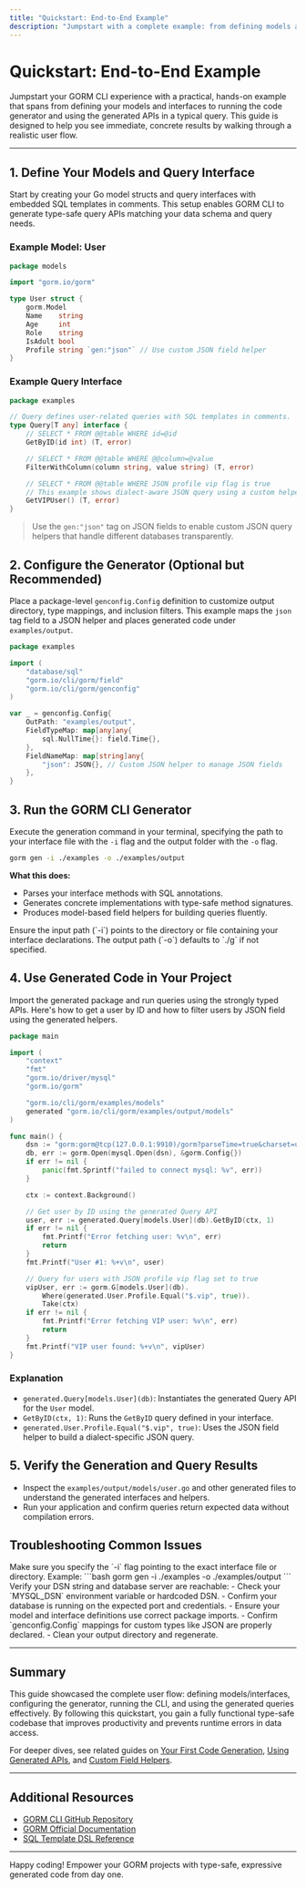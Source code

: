 ```yaml
---
title: "Quickstart: End-to-End Example"
description: "Jumpstart with a complete example: from defining models and interfaces through running the code generator and utilizing the output in a typical query. Ideal for users who learn by doing and want to see immediate, practical results."
---
```


# Quickstart: End-to-End Example

Jumpstart your GORM CLI experience with a practical, hands-on example that spans from defining your models and interfaces to running the code generator and using the generated APIs in a typical query. This guide is designed to help you see immediate, concrete results by walking through a realistic user flow.

---

## 1. Define Your Models and Query Interface

Start by creating your Go model structs and query interfaces with embedded SQL templates in comments. This setup enables GORM CLI to generate type-safe query APIs matching your data schema and query needs.

### Example Model: User

```go
package models

import "gorm.io/gorm"

type User struct {
    gorm.Model
    Name    string
    Age     int
    Role    string
    IsAdult bool
    Profile string `gen:"json"` // Use custom JSON field helper
}
```

### Example Query Interface

```go
package examples

// Query defines user-related queries with SQL templates in comments.
type Query[T any] interface {
    // SELECT * FROM @@table WHERE id=@id
    GetByID(id int) (T, error)

    // SELECT * FROM @@table WHERE @@column=@value
    FilterWithColumn(column string, value string) (T, error)

    // SELECT * FROM @@table WHERE JSON profile vip flag is true
    // This example shows dialect-aware JSON query using a custom helper
    GetVIPUser() (T, error)
}
```

> Use the `gen:"json"` tag on JSON fields to enable custom JSON query helpers that handle different databases transparently.

## 2. Configure the Generator (Optional but Recommended)

Place a package-level `genconfig.Config` definition to customize output directory, type mappings, and inclusion filters. This example maps the `json` tag field to a JSON helper and places generated code under `examples/output`.

```go
package examples

import (
    "database/sql"
    "gorm.io/cli/gorm/field"
    "gorm.io/cli/gorm/genconfig"
)

var _ = genconfig.Config{
    OutPath: "examples/output",
    FieldTypeMap: map[any]any{
        sql.NullTime{}: field.Time{},
    },
    FieldNameMap: map[string]any{
        "json": JSON{}, // Custom JSON helper to manage JSON fields
    },
}
```


## 3. Run the GORM CLI Generator

Execute the generation command in your terminal, specifying the path to your interface file with the `-i` flag and the output folder with the `-o` flag.

```bash
gorm gen -i ./examples -o ./examples/output
```

**What this does:**
- Parses your interface methods with SQL annotations.
- Generates concrete implementations with type-safe method signatures.
- Produces model-based field helpers for building queries fluently.

<Tip>
Ensure the input path (`-i`) points to the directory or file containing your interface declarations. The output path (`-o`) defaults to `./g` if not specified.
</Tip>

## 4. Use Generated Code in Your Project

Import the generated package and run queries using the strongly typed APIs. Here's how to get a user by ID and how to filter users by JSON field using the generated helpers.

```go
package main

import (
    "context"
    "fmt"
    "gorm.io/driver/mysql"
    "gorm.io/gorm"

    "gorm.io/cli/gorm/examples/models"
    generated "gorm.io/cli/gorm/examples/output/models"
)

func main() {
    dsn := "gorm:gorm@tcp(127.0.0.1:9910)/gorm?parseTime=true&charset=utf8mb4&loc=Local"
    db, err := gorm.Open(mysql.Open(dsn), &gorm.Config{})
    if err != nil {
        panic(fmt.Sprintf("failed to connect mysql: %v", err))
    }

    ctx := context.Background()

    // Get user by ID using the generated Query API
    user, err := generated.Query[models.User](db).GetByID(ctx, 1)
    if err != nil {
        fmt.Printf("Error fetching user: %v\n", err)
        return
    }
    fmt.Printf("User #1: %+v\n", user)

    // Query for users with JSON profile vip flag set to true
    vipUser, err := gorm.G[models.User](db).
        Where(generated.User.Profile.Equal("$.vip", true)).
        Take(ctx)
    if err != nil {
        fmt.Printf("Error fetching VIP user: %v\n", err)
        return
    }
    fmt.Printf("VIP user found: %+v\n", vipUser)
}
```

### Explanation
- `generated.Query[models.User](db)`: Instantiates the generated Query API for the `User` model.
- `GetByID(ctx, 1)`: Runs the `GetByID` query defined in your interface.
- `generated.User.Profile.Equal("$.vip", true)`: Uses the JSON field helper to build a dialect-specific JSON query.

## 5. Verify the Generation and Query Results

- Inspect the `examples/output/models/user.go` and other generated files to understand the generated interfaces and helpers.
- Run your application and confirm queries return expected data without compilation errors.


## Troubleshooting Common Issues

<AccordionGroup title="Troubleshooting Quickstart Errors">
<Accordion title="Generator 'input' flag not specified error">
Make sure you specify the `-i` flag pointing to the exact interface file or directory.
Example:
```bash
gorm gen -i ./examples -o ./examples/output
```
</Accordion>
<Accordion title="Database connection errors">
Verify your DSN string and database server are reachable:
- Check your `MYSQL_DSN` environment variable or hardcoded DSN.
- Confirm your database is running on the expected port and credentials.
</Accordion>
<Accordion title="Compilation errors with generated code">
- Ensure your model and interface definitions use correct package imports.
- Confirm `genconfig.Config` mappings for custom types like JSON are properly declared.
- Clean your output directory and regenerate.
</Accordion>
</AccordionGroup>

---

## Summary

This guide showcased the complete user flow: defining models/interfaces, configuring the generator, running the CLI, and using the generated queries effectively. By following this quickstart, you gain a fully functional type-safe codebase that improves productivity and prevents runtime errors in data access.

For deeper dives, see related guides on [Your First Code Generation](https://gorm.io/docs/getting-started/first-run-configuration/your-first-generate), [Using Generated APIs](https://gorm.io/docs/guides/getting-started/using-generated-apis), and [Custom Field Helpers](https://gorm.io/docs/concepts/custom-field-helpers).

---

## Additional Resources

- [GORM CLI GitHub Repository](https://github.com/go-gorm/cli)
- [GORM Official Documentation](https://gorm.io/docs/)
- [SQL Template DSL Reference](https://gorm.io/docs/real-world-examples/template-sql-dsl)

---

Happy coding! Empower your GORM projects with type-safe, expressive generated code from day one.
